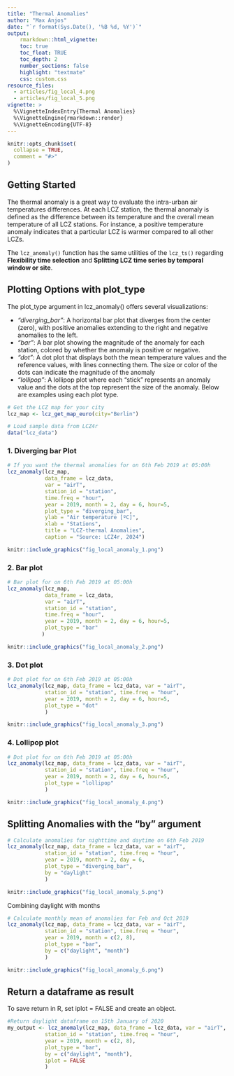 ```yaml
---
title: "Thermal Anomalies"
author: "Max Anjos"
date: "`r format(Sys.Date(), '%B %d, %Y')`"
output:
    rmarkdown::html_vignette:
    toc: true
    toc_float: TRUE
    toc_depth: 2
    number_sections: false
    highlight: "textmate"
    css: custom.css
resource_files:
  - articles/fig_local_4.png
  - articles/fig_local_5.png
vignette: >
  %\VignetteIndexEntry{Thermal Anomalies}
  %\VignetteEngine{rmarkdown::render}
  %\VignetteEncoding{UTF-8}
---
```


```r
knitr::opts_chunk$set(
  collapse = TRUE,
  comment = "#>"
)
```

##  Getting Started

The thermal anomaly is a great way to evaluate the intra-urban air temperatures differences. At each LCZ station, the thermal anomaly is defined as the difference between its temperature and the overall mean temperature of all LCZ stations. For instance, a positive temperature anomaly indicates that a particular LCZ is warmer compared to all other LCZs. 

The `lcz_anomaly()` function has the same utilities of the `lcz_ts()` regarding **Flexibility time selection** and **Splitting LCZ time series by temporal window or site**.

## Plotting Options with plot_type

The plot_type argument in lcz_anomaly() offers several visualizations:

* *"diverging_bar"*: A horizontal bar plot that diverges from the center (zero), with positive anomalies extending to the right and negative anomalies to the left. 
* *"bar"*: A bar plot showing the magnitude of the anomaly for each station, colored by whether the anomaly is positive or negative. 
* *"dot"*: A dot plot that displays both the mean temperature values and the reference values, with lines connecting them. The size or color of the dots can indicate the magnitude of the anomaly
* *"lollipop"*: A lollipop plot where each "stick" represents an anomaly value and the dots at the top represent the size of the anomaly. 
Below are examples using each plot type.

```r
# Get the LCZ map for your city
lcz_map <- lcz_get_map_euro(city="Berlin")

# Load sample data from LCZ4r
data("lcz_data")

```

### 1. Diverging bar Plot

```r
# If you want the thermal anomalies for on 6th Feb 2019 at 05:00h
lcz_anomaly(lcz_map, 
            data_frame = lcz_data, 
            var = "airT", 
            station_id = "station", 
            time.freq = "hour", 
            year = 2019, month = 2, day = 6, hour=5,
            plot_type = "diverging_bar",
            ylab = "Air temperature [ºC]",
            xlab = "Stations",
            title = "LCZ-thermal Anomalies",
            caption = "Source: LCZ4r, 2024")
```

```r
knitr::include_graphics("fig_local_anomaly_1.png")
```

### 2. Bar plot

```r
# Bar plot for on 6th Feb 2019 at 05:00h
lcz_anomaly(lcz_map, 
            data_frame = lcz_data, 
            var = "airT", 
            station_id = "station", 
            time.freq = "hour", 
            year = 2019, month = 2, day = 6, hour=5,
            plot_type = "bar"
           )
```

```r
knitr::include_graphics("fig_local_anomaly_2.png")
```

### 3. Dot plot

```r
# Dot plot for on 6th Feb 2019 at 05:00h
lcz_anomaly(lcz_map, data_frame = lcz_data, var = "airT", 
            station_id = "station", time.freq = "hour", 
            year = 2019, month = 2, day = 6, hour=5,
            plot_type = "dot"
            )
```

```r
knitr::include_graphics("fig_local_anomaly_3.png")
```

### 4. Lollipop plot

```r
# Dot plot for on 6th Feb 2019 at 05:00h
lcz_anomaly(lcz_map, data_frame = lcz_data, var = "airT", 
            station_id = "station", time.freq = "hour", 
            year = 2019, month = 2, day = 6, hour=5,
            plot_type = "lollipop"
            )
```

```r
knitr::include_graphics("fig_local_anomaly_4.png")
```

## Splitting Anomalies with the "by" argument

```r
# Calculate anomalies for nighttime and daytime on 6th Feb 2019 
lcz_anomaly(lcz_map, data_frame = lcz_data, var = "airT", 
            station_id = "station", time.freq = "hour", 
            year = 2019, month = 2, day = 6, 
            plot_type = "diverging_bar",
            by = "daylight"
            )
```

```r
knitr::include_graphics("fig_local_anomaly_5.png")
```

Combining daylight with months

```r
# Calculate monthly mean of anomalies for Feb and Oct 2019 
lcz_anomaly(lcz_map, data_frame = lcz_data, var = "airT", 
            station_id = "station", time.freq = "hour", 
            year = 2019, month = c(2, 8), 
            plot_type = "bar",
            by = c("daylight", "month")
            )
```

```r
knitr::include_graphics("fig_local_anomaly_6.png")
```

## Return a dataframe as result

To save return in R, set iplot = FALSE and create an object.

```r
#Return daylight dataframe on 15th January of 2020
my_output <- lcz_anomaly(lcz_map, data_frame = lcz_data, var = "airT", 
            station_id = "station", time.freq = "hour", 
            year = 2019, month = c(2, 8), 
            plot_type = "bar",
            by = c("daylight", "month"),
            iplot = FALSE
            )
```


